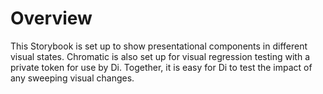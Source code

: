 
<Meta title="Getting Started/Overview" />

# Overview

This Storybook is set up to show presentational components in different visual states. Chromatic is also set up for visual regression testing with a private token for use by Di. Together, it is easy for Di to test the impact of any sweeping visual changes.

